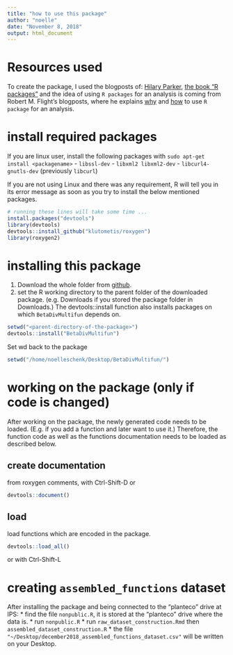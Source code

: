 ```yaml
---
title: "how to use this package"
author: "noelle"
date: "November 8, 2018"
output: html_document
---
```


# Resources used
To create the package, I used the blogposts of: [Hilary Parker](https://hilaryparker.com/2014/04/29/writing-an-r-package-from-scratch/), [the book "R packages"](http://r-pkgs.had.co.nz/) and the idea of using `R packages` for an analysis is coming from Robert M. Flight's blogposts, where he explains [why](http://rmflight.github.io/post/analyses-as-packages/) and [how](http://rmflight.github.io/post/vignette-analysis/) to use `R package` for an analysis.

# install required packages
If you are linux user, install the following packages with `sudo apt-get install <packagename>`
- `libssl-dev`
- `libxml2 libxml2-dev`
- `libcurl4-gnutls-dev` (previously `libcurl`)

If you are not using Linux and there was any requirement, R will tell you in its error message as soon as you try to install the below mentioned packages.
```r
# running these lines will take some time ...
install.packages("devtools")
library(devtools)
devtools::install_github("klutometis/roxygen")
library(roxygen2)
```


# installing this package
1. Download the whole folder from [github](https://github.com/allanecology/BetaDivMultifun).
2. set the R working directory to the parent folder of the downloaded package. (e.g. Downloads if you stored the package folder in Downloads.)
The devtools::install function also installs packages on which `BetaDivMultifun` depends on.
```r
setwd("<parent-directory-of-the-package>")
devtools::install("BetaDivMultifun")
```

Set wd back to the package
```r
setwd("/home/noelleschenk/Desktop/BetaDivMultifun/")
```

# working on the package (only if code is changed)
After working on the package, the newly generated code needs to be loaded. (E.g. if you add a function and later want to use it.) Therefore, the function code as well as the functions documentation needs to be loaded as described below. 

## create documentation
from roxygen comments, with Ctrl-Shift-D or
```r
devtools::document()
```

## load
load functions which are encoded in the package.
```r
devtools::load_all()
```
or with Ctrl-Shift-L

# creating `assembled_functions` dataset
After installing the package and being connected to the "planteco" drive at IPS:
* find the file `nonpublic.R`, it is stored at the "planteco" drive where the data is.
* run `nonpublic.R`
* run `raw_dataset_construction.Rmd` then `assembled_dataset_construction.R`
* the file `"~/Desktop/december2018_assembled_functions_dataset.csv"` will be written on your Desktop.